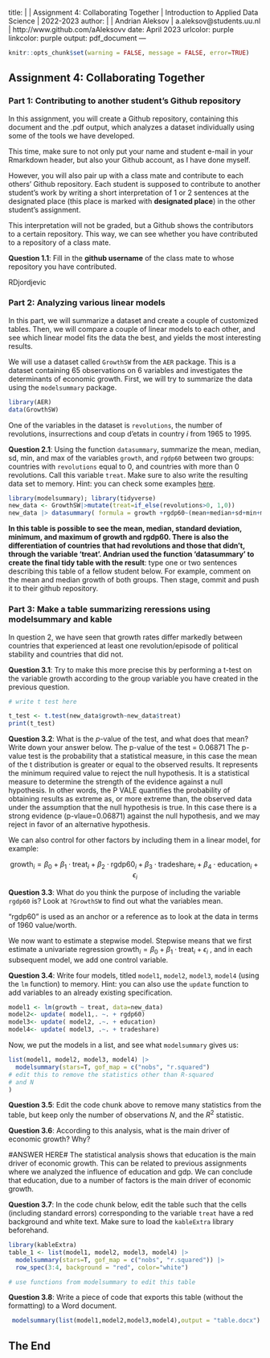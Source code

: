 title: | 
  | Assignment 4: Collaborating Together
  | Introduction to Applied Data Science
  | 2022-2023
author: |
  | Andrian Aleksov
  | a.aleksov@students.uu.nl
  | http://www.github.com/aAleksovv
date: April 2023
urlcolor: purple
linkcolor: purple
output: 
  pdf_document
---

```r
knitr::opts_chunk$set(warning = FALSE, message = FALSE, error=TRUE)
```

## Assignment 4: Collaborating Together 

### Part 1: Contributing to another student's Github repository

In this assignment, you will create a Github repository, containing this document and the .pdf output, which analyzes a dataset individually using some of the tools we have developed. 

This time, make sure to not only put your name and student e-mail in your Rmarkdown header, but also your Github account, as I have done myself. 

However, you will also pair up with a class mate and contribute to each others' Github repository. Each student is supposed to contribute to another student's work by writing a short interpretation of 1 or 2 sentences at the designated place (this place is marked with **designated place**) in the other student's assignment. 

This interpretation will not be graded, but a Github shows the contributors to a certain repository. This way, we can see whether you have contributed to a repository of a class mate. 

**Question 1.1**: Fill in the __github username__ of the class mate to whose repository you have contributed. 

RDjordjevic 

### Part 2: Analyzing various linear models

In this part, we will summarize a dataset and create a couple of customized tables. Then, we will compare a couple of linear models to each other, and see which linear model fits the data the best, and yields the most interesting results.

We will use a dataset called `GrowthSW` from the `AER` package. This is a dataset containing 65 observations on 6 variables and investigates the determinants of economic growth. First, we will try to summarize the data using the `modelsummary` package. 

```r
library(AER)
data(GrowthSW)
```

One of the variables in the dataset is `revolutions`, the number of revolutions, insurrections and coup d'etats in country $i$ from 1965 to 1995.

**Question 2.1**: Using the function `datasummary`, summarize the mean, median, sd, min, and max of the variables `growth`, and `rgdp60` between two groups: countries with `revolutions` equal to 0, and countries with more than 0 revolutions. Call this variable `treat`.
Make sure to also write the resulting data set to memory. Hint: you can check some examples [here](https://vincentarelbundock.github.io/modelsummary/articles/datasummary.html#datasummary).

```r
library(modelsummary); library(tidyverse)
new_data <- GrowthSW|>mutate(treat=if_else(revolutions>0, 1,0))
new_data |> datasummary( formula = growth +rgdp60~(mean+median+sd+min+max) )


```

**In this table is possible to see  the mean, median, standard deviation, minimum, and maximum of growth and rgdp60. There is also the differentiation of countries that had revolutions and those that didn't, through the variable 'treat'. Andrian used the function 'datasummary' to create the final tidy table with the result**: type one or two sentences describing this table of a fellow student below. For example, comment on the mean and median growth of both groups. Then stage, commit and push it to their github repository. 



### Part 3: Make a table summarizing reressions using modelsummary and kable

In question 2, we have seen that growth rates differ markedly between countries that experienced at least one revolution/episode of political stability and countries that did not. 

**Question 3.1**: Try to make this more precise this by performing a t-test on the variable growth according to the group variable you have created in the previous question. 

```r
# write t test here

t_test <- t.test(new_data$growth~new_data$treat)
print(t_test)


```

**Question 3.2**: What is the $p$-value of the test, and what does that mean? Write down your answer below.
The p-value of the test = 0.06871
The p-value test is the probability that a statistical measure, in this case the mean of the t distribution is greater or equal to the observed results. It represents the minimum required value to reject the null hypothesis. It is a statistical measure to determine the strength of the evidence against a null hypothesis. In other words, the P VALE quantifies the probability of obtaining results as extreme as, or more extreme than, the observed data under the assumption that the null hypothesis is true. In this case there is a strong evidence (p-vlaue=0.06871) against the null hypothesis, and we may reject in favor of an alternative hypothesis. 

We can also control for other factors by including them in a linear model, for example:

$$
\text{growth}_i = \beta_0 + \beta_1 \cdot \text{treat}_i + \beta_2 \cdot \text{rgdp60}_i + \beta_3 \cdot \text{tradeshare}_i + \beta_4 \cdot \text{education}_i + \epsilon_i
$$

**Question 3.3**: What do you think the purpose of including the variable `rgdp60` is? Look at `?GrowthSW` to find out what the variables mean. 

"rgdp60" is used as an anchor or a reference as to look at the data in terms of 1960 value/worth.

We now want to estimate a stepwise model. Stepwise means that we first estimate a univariate regression 
$\text{growth}_i = \beta_0 + \beta_1 \cdot \text{treat}_i + \epsilon_i$ , and in each subsequent model, we add one control variable. 

**Question 3.4**: Write four models, titled `model1`, `model2`, `model3`, `model4` (using the `lm` function) to memory. Hint: you can also use the `update` function to add variables to an already existing specification.

```r

model1 <- lm(growth ~ treat, data=new_data)
model2<- update( model1,. ~. + rgdp60)
model3<- update( model2, .~. + education)
model4<- update( model3, .~. + tradeshare)
```

Now, we put the models in a list, and see what `modelsummary` gives us:

```r
list(model1, model2, model3, model4) |>
  modelsummary(stars=T, gof_map = c("nobs", "r.squared")
# edit this to remove the statistics other than R-squared
# and N
) 

```

**Question 3.5**: Edit the code chunk above to remove many statistics from the table, but keep only the number of observations $N$, and the $R^2$ statistic. 

**Question 3.6**: According to this analysis, what is the main driver of economic growth? Why?

#ANSWER HERE# 
The statistical analysis shows that education is the main driver of economic growth. This can be related to previous assignments where we analyzed the influence of education and gdp. We can conclude that education, due to a number of factors is the main driver of economic growth. 


**Question 3.7**: In the code chunk below, edit the table such that the cells (including standard errors) corresponding to the variable `treat` have a red background and white text. Make sure to load the `kableExtra` library beforehand.

```r
library(kableExtra)
table_1 <- list(model1, model2, model3, model4) |>
  modelsummary(stars=T, gof_map = c("nobs", "r.squared")) |>
  row_spec(3:4, background = "red", color="white")

# use functions from modelsummary to edit this table
```

**Question 3.8**: Write a piece of code that exports this table (without the formatting) to a Word document. 

```r
 modelsummary(list(model1,model2,model3,model4),output = "table.docx")
```

## The End
